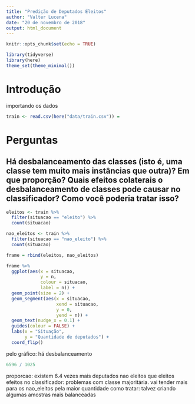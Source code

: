```yaml
---
title: "Predição de Deputados Eleitos"
author: "Valter Lucena"
date: "20 de novembro de 2018"
output: html_document
---
```


```r
knitr::opts_chunk$set(echo = TRUE)
```

```r
library(tidyverse)
library(here)
theme_set(theme_minimal())
```


# Introdução

importando os dados

```r
train <- read.csv(here("data/train.csv")) = 
```


# Perguntas

## Há desbalanceamento das classes (isto é, uma classe tem muito mais instâncias que outra)? Em que proporção? Quais efeitos colaterais o desbalanceamento de classes pode causar no classificador? Como você poderia tratar isso?

```r
eleitos <- train %>% 
  filter(situacao == "eleito") %>% 
  count(situacao)

nao_eleitos <- train %>% 
  filter(situacao == "nao_eleito") %>% 
  count(situacao)

frame = rbind(eleitos, nao_eleitos)

frame %>% 
  ggplot(aes(x = situacao,
             y = n,
             colour = situacao,
             label = n)) +
  geom_point(size = 2) +
  geom_segment(aes(x = situacao,
                   xend = situacao,
                   y = 0,
                   yend = n)) +
  geom_text(nudge_x = 0.1) +
  guides(colour = FALSE) +
  labs(x = "Situação",
       y = "Quantidade de deputados") +
  coord_flip()
```

pelo gráfico:
  há desbalanceamento
  
```r
6596 / 1025
```
proporcao:
  existem 6.4 vezes mais deputados nao eleitos que eleitos
efeitos no classificador:
  problemas com classe majoritária. vai tender mais para os nao_eleitos pela maior quantidade
como tratar: 
  talvez criando algumas amostras mais balanceadas
